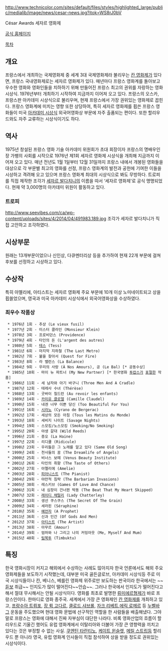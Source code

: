 http://www.technicolor.com/sites/default/files/styles/highlighted_large/public/medialib/image/news/cesar-news.jpg?itok=WS8rJ0bV


César Awards
세자르 영화제

[http://www.academie-cinema.org/ 공식 홈페이지]

[[목차]]

== 개요 ==
프랑스에서 개최하는 국제영화제 중 세계 3대 국제영화제라 불리우는 [[칸 영화제]]가 있다면, 프랑스 국내영화제로는 세자르 영화제가 있다. 매년마다 프랑스 영화계를 돌아보고 우수한 영화와 영화인들을 치하하기 위해 만들어진 프랑스 최고의 권위를 자랑하는 영화시상식. 1976년부터 개최하기 시작하여 지금까지 이어져 오고 있다. 프랑스의 오스카, 프랑스판 아카데미 시상식으로 불리우며, 현재 프랑스에서 가장 권위있는 영화제로 꼽힌다. 
프랑스 영화계에 미치는 영향 또한 상당하여, 특히 세자르 영화제를 휩쓴 프랑스 영화들이 미국 [[아카데미 시상식]] 외국어영화상 부문에 자주 출품되는 편이다. 또한 할리우드와도 자주 교류하는 시상식이기도 하다.

== 역사 ==
1975년 창설된 프랑스 영화 기술 아카데미 위원회가 초대 회장이자 프랑스의 명배우인 장 가뱅의 사회를 시작으로 1976년 제1회 세자르 영화제 시상식을 개최해 지금까지 이어져 오고 있다. 매년 전년도 1월 1일부터 12월 31일까지 프랑스 내에서 개봉된 영화들을 대상으로 각 부문별 최고의 영화를 선정, 프랑스 영화계의 발전과 공헌에 기여한 이들을 시상하고 격려해 오고 있으며 프랑스 영화계 최대의 시상식으로 봐도 무방하다. 트로피를 직접 제작한 조각가 [[세자르 발다치니]]의 이름을 따서 ‘세자르 영화제’로 공식 명명되었다. 현재 약 3,000명의 아카데미 위원이 활동하고 있다.

=== 트로피 ===

http://www.seevibes.com/ca/wp-content/uploads/sites/4/2014/04/491983.189.jpg
조각가 세자르 발다치니가 직접 고안하고 조각하였다. 


== 시상부문 ==
원래는 13개부문이었으나 신인상, 다큐멘터리상 등을 추가하여 현재 22개 부문에 걸쳐 후보를 선정하고 시상하고 있다.


== 수상작 ==
특히 아멜리에, 아티스트는 세자르 영화제 주요 부문에 10개 이상 노미네이트되고 상을 휩쓸었으며, 영국과 미국 아카데미 시상식에서 외국어영화상을 수상하였다.

=== 최우수 작품상 ===
  * 1976년 1회 - 추상 (Le vieux fusil)
  * 1977년 2회 - 미스터 클라인 (Monsieur Klein)
  * 1978년 3회 - 프로비던스 (Providence)
  * 1979년 4회 - 타인의 돈 (L'argent des autres)
  * 1980년 5회 - [[테스]] (Tess)
  * 1981년 6회 - 마지막 지하철 (The Last Metro)
  * 1982년 7회 - 불을 찾아서 (Quest for Fire)
  * 1983년 8회 - 라 밸런스 (La Balance)
  * 1984년 9회 - 우리의 사랑 (À Nos Amours), 공 (Le Bal) [* 공동수상]
  * 1985년 10회 - 마이 뉴 파트너 (My New Partner) [* 한국영화 [[투캅스]]가 [[표절]]한 작품]
  * 1986년 11회 - 세 남자와 아기 바구니 (Three Men And A Cradle)
  * 1987년 12회 - 테레사 수녀 (Thérèse)
  * 1988년 13회 - 굿바이 칠드런 (Au revoir les enfants)
  * 1989년 14회 - [[카미유 클로델]] (Camille Claudel)
  * 1990년 15회 - 내겐 너무 이쁜 당신 (Too Beautiful For You)
  * 1991년 16회 - [[시라노]] (Cyrano de Bergerac)
  * 1992년 17회 - 세상의 모든 아침 (Tous les Matins du Monde)
  * 1993년 18회 - 세비지 나이트 (Savage Nights)
  * 1994년 19회 - 스모킹/노스모킹 (Smoking/No Smoking)
  * 1995년 20회 - 야생 갈대 (Wild Reeds)
  * 1996년 21회 - 증오 (La Haine)
  * 1997년 22회 - 리디큘 (Ridicule)
  * 1998년 23회 - 우리들은 그 노래를 알고 있다 (Same Old Song)
  * 1999년 24회 - 천사들의 꿈 (The Dreamlife of Angels)
  * 2000년 25회 - 비너스 보떼 (Venus Beauty Institute)
  * 2001년 26회 - 타인의 취향 (The Taste of Others)
  * 2002년 27회 - 아멜리에 (Amelie)
  * 2003년 28회 - [[피아니스트#s-2|피아니스트]] (The Pianist)
  * 2004년 29회 - 야만적 침략 (The Barbarian Invasions)
  * 2005년 30회 - 레스키브 (Games Of Love And Chance)
  * 2006년 31회 - 내 심장이 건너뛴 박동 (The Beat That My Heart Skipped)
  * 2007년 32회 - [[채털리 부인의 연인|레이디 채털리]] (Lady Chatterley)
  * 2008년 33회 - 생선 쿠스쿠스 (The Secret Of The Grain)
  * 2009년 34회 - 세라핀 (Séraphine)
  * 2010년 35회 - [[예언자#s-6|예언자]] (A Prophet)
  * 2011년 36회 - 신과 인간 (Of Gods And Men)
  * 2012년 37회 - [[아티스트#s-2|아티스트]] (The Artist)
  * 2013년 38회 - 아무르 (Amour)
  * 2014년 39회 - 엄마와 나 그리고 나의 커밍아웃 (Me, Myself And Mum)
  * 2015년 40회 - [[팀북투]] (Timbuktu)


== 특징 ==
한국 영화시장이 커지고 해외에서 수상하는 사례도 많아지자 한국 언론에서도 해외 주요 영화제들을 보도하기 시작했는데, 대부분 미국 골든글로브, 아카데미 시상식등 주로 미국 시상식들이나 칸, 베니스, 베를린 영화제 위주로만 보도하는 판국이라 한국에서는 ~~[[듣보]] 취급~~ 인지도가 많이 떨어진다~~안습~~.
그러나 한국에서 인지도가 떨어진다고 해서 절대 무시해서는 안될 시상식이다. 영화를 최초로 발명한 [[뤼미에르]]형제가 바로 프랑스인이다. 한마디로 영화 종주국. 세계에서 가장 큰 영화제인 [[칸 영화제]]를 개최하고 있고, [[프랑수아 트뤼포]], [[장 뤽 고다르]], [[클로드 샤브롤]], [[자크 리베트]],[[에릭 로메르]] 등 [[누벨바그]] 운동을 주도했으며 현대 영화 문법에 선구적인 역할을 한 사람들을 배출해냈다. 그야말로 프랑스는 영화에 대해서 진짜 자부심이 대단한 나라다.
비록 영화산업의 흐름이 할리우드로 기울긴 했어도 유럽 영화계에서 이탈리아와 더불어 가장 큰 영향력을 끼치고 있다는 것은 부정할 수 없는 사실. [[쿠엔틴 타란티노]], [[케이트 윈슬렛]], [[메릴 스트립]]등 할리우드 뿐 아니라 영국, 유럽 영화계 인사들이 직접 참석하여 상을 받을 정도로 권위있는 시상식이다.
